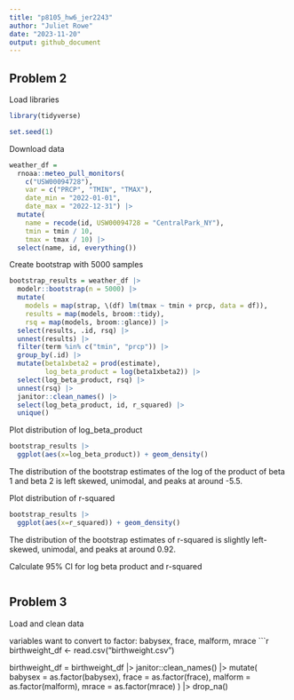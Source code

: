 ```yaml
---
title: "p8105_hw6_jer2243"
author: "Juliet Rowe"
date: "2023-11-20"
output: github_document
---
```


## Problem 2

Load libraries
```r
library(tidyverse)

set.seed(1)
```


Download data
```r
weather_df = 
  rnoaa::meteo_pull_monitors(
    c("USW00094728"),
    var = c("PRCP", "TMIN", "TMAX"), 
    date_min = "2022-01-01",
    date_max = "2022-12-31") |>
  mutate(
    name = recode(id, USW00094728 = "CentralPark_NY"),
    tmin = tmin / 10,
    tmax = tmax / 10) |>
  select(name, id, everything())
```

Create bootstrap with 5000 samples
```r
bootstrap_results = weather_df |> 
  modelr::bootstrap(n = 5000) |> 
  mutate(
    models = map(strap, \(df) lm(tmax ~ tmin + prcp, data = df)),
    results = map(models, broom::tidy),
    rsq = map(models, broom::glance)) |> 
  select(results, .id, rsq) |> 
  unnest(results) |>
  filter(term %in% c("tmin", "prcp")) |>
  group_by(.id) |>
  mutate(beta1xbeta2 = prod(estimate),
         log_beta_product = log(beta1xbeta2)) |>
  select(log_beta_product, rsq) |>
  unnest(rsq) |>
  janitor::clean_names() |>
  select(log_beta_product, id, r_squared) |>
  unique()

```

Plot distribution of log_beta_product
```r
bootstrap_results |>
  ggplot(aes(x=log_beta_product)) + geom_density()
```
The distribution of the bootstrap estimates of the log of the product of beta 1 and beta 2 is left skewed, unimodal, and peaks at around -5.5.


Plot distribution of r-squared
```r
bootstrap_results |>
  ggplot(aes(x=r_squared)) + geom_density()
```
The distribution of the bootstrap estimates of r-squared is slightly left-skewed, unimodal, and peaks at around 0.92.


Calculate 95% CI for log beta product and r-squared
```r

```



## Problem 3

Load and clean data

variables want to convert to factor: babysex, frace, malform, mrace
```r
birthweight_df <- read.csv("birthweight.csv")

birthweight_df = birthweight_df |>
  janitor::clean_names() |>
  mutate(
    babysex = as.factor(babysex),
    frace = as.factor(frace),
    malform = as.factor(malform),
    mrace = as.factor(mrace)
  ) |>
  drop_na()
  

